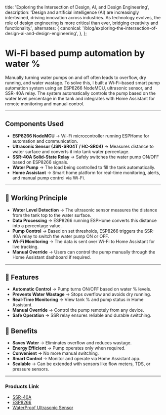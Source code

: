   title: 'Exploring the Intersection of Design, AI, and Design Engineering',
  description:
    'Design and artificial intelligence (AI) are increasingly intertwined, driving innovation across industries. As technology evolves, the role of design engineering is more critical than ever, bridging creativity and functionality.',
  alternates: {
    canonical: '/blog/exploring-the-intersection-of-design-ai-and-design-engineering',
  },
};

<Cover
  src="https://i.postimg.cc/rsTVwMrN/photo-2025-08-24-18-18-07.jpg"
  alt="My setup"
  caption="SSR-40A(solid state relay) and ESP8266 Lonin for Pump Control"
/>

# Wi-Fi based pump automation by water %

Manually turning water pumps on and off often leads to overflow, dry running, and water wastage. To solve this, I built a Wi-Fi–based smart pump automation system using an ESP8266 NodeMCU, ultrasonic sensor, and SSR-40A relay. The system automatically controls the pump based on the water level percentage in the tank and integrates with Home Assistant for remote monitoring and manual control.

---

## Components Used  

- **ESP8266 NodeMCU** → Wi-Fi microcontroller running ESPHome for automation and communication.  
- **Ultrasonic Sensor (JSN-SR04T / HC-SR04)** → Measures distance to water surface and converts it into tank water percentage.  
- **SSR-40A Solid-State Relay** → Safely switches the water pump ON/OFF based on ESP8266 signals.  
- **Water Pump** → The load being controlled to fill the tank automatically.  
- **Home Assistant** → Smart home platform for real-time monitoring, alerts, and manual pump control via Wi-Fi.  

---

## 🔹 Working Principle  

- **Water Level Detection** → The ultrasonic sensor measures the distance from the tank top to the water surface.  
- **Data Processing** → ESP8266 running ESPHome converts this distance into a percentage value.  
- **Pump Control** → Based on set thresholds, ESP8266 triggers the SSR-40A relay to switch the water pump ON or OFF.  
- **Wi-Fi Monitoring** → The data is sent over Wi-Fi to Home Assistant for live tracking.  
- **Manual Override** → Users can control the pump manually through the Home Assistant dashboard if required.  

---

## 🔹 Features  

- **Automatic Control** → Pump turns ON/OFF based on water % levels.  
- **Prevents Water Wastage** → Stops overflow and avoids dry running.  
- **Real-Time Monitoring** → View tank % and pump status in Home Assistant.  
- **Manual Override** → Control the pump remotely from any device.  
- **Safe Operation** → SSR relay ensures reliable and durable switching.  

## 🔹 Benefits  

- **Saves Water** → Eliminates overflow and reduces wastage.  
- **Energy Efficient** → Pump operates only when required.  
- **Convenient** → No more manual switching.  
- **Smart Control** → Monitor and operate via Home Assistant app.  
- **Scalable** → Can be extended with sensors like flow meters, TDS, or pressure sensors.  

---

### Products Link

- [SSR-40A](https://robocraze.com/products/fotek-24v-380v-40amp-250v-ssr-40-da-solid-state-relay-module)
- [ESP8266](https://robocraze.com/products/lolin-nodemcu-esp8266-wifi-module)
- [WaterProof Ultrasonic Sensor](https://robocraze.com/products/waterproof-ultrasonic-sensor?variant=40193420558489)
